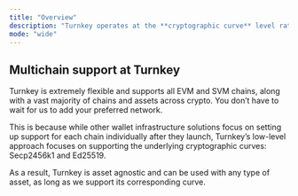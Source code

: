 ```yaml
---
title: "Overview"
description: "Turnkey operates at the **cryptographic curve** level rather than specific assets. As a result Turnkey is asset agnostic and can be used with any type of asset as long as we support the underlying curve."
mode: "wide"
---
```



## Multichain support at Turnkey

Turnkey is extremely flexible and supports all EVM and SVM chains, along with a vast majority of chains and assets across crypto. You don’t have to wait for us to add your preferred network.

This is because while other wallet infrastructure solutions focus on setting up support for each chain individually after they launch, Turnkey’s low-level approach focuses on supporting the underlying cryptographic curves: Secp2456k1 and Ed25519.

As a result, Turnkey is asset agnostic and can be used with any type of asset, as long as we support its corresponding curve.

<NetworkLinks />
